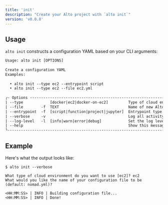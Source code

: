 ```yaml
---
title: 'init'
description: "Create your Alto project with `alto init`"
version: 'v0.0.8'
---
```


## Usage
  `alto init` constructs a configuration YAML based on your CLI arguments:

  ```html
  Usage: alto init [OPTIONS]                                                                                                                 
                                                                                                                                            
  Create a configuration YAML                                                                                                                
  Examples:                                                                                                                                  
                                                                                                                                              
    • alto init --type ec2 --entrypoint script                                                                                                
    • alto init --type ec2 --file ec2.yml                                                                                                     
                                                                                                                                              
  ╭- Options --------------------------------------------------------------------------------------------------------------------------------╮
  | --type            [docker|ec2|docker-on-ec2]         Type of cloud environment to use                                                    |
  | --file        -f  TEXT                               Name of new Alto configuration file. [default: alto.yml]                            |
  | --entrypoint  -f  [script|function|project|jupyter]  Entrypoint type. [default: script]                                                  |
  | --verbose     -v                                     Log all activity after command execution according to --log-level. [default: False] |
  | --log-level   -l  [info|warn|error|debug]            Set the log level. [default: info]                                                  |
  | --help                                               Show this message and exit.                                                         |
  ╰------------------------------------------------------------------------------------------------------------------------------------------╯
  ```

## Example
  Here's what the output looks like:

  ```
  $ alto init --verbose

  What type of cloud environment do you want to use [ec2]? ec2
  What would you like the name of your configuration file to be (default: nomad.yml)?

  <HH:MM:SS> | INFO | Building configuration file...
  <HH:MM:SS> | INFO | Done!
  ```
